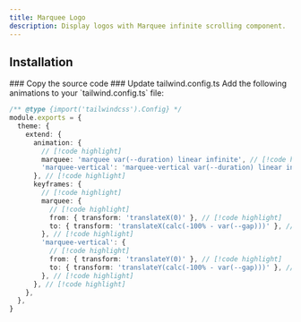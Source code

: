 ```yaml
---
title: Marquee Logo
description: Display logos with Marquee infinite scrolling component.
---
```


<ComponentPreview name="marquee-logo-demo" />

## Installation

<Steps>

<Step>
### Copy the source code

<ComponentBase name="marquee" />

</Step>
<Step>
### Update tailwind.config.ts
Add the following animations to your `tailwind.config.ts` file:

```ts {4-10} title="tailwind.config.ts"
/** @type {import('tailwindcss').Config} */
module.exports = {
  theme: {
    extend: {
      animation: {
        // [!code highlight]
        marquee: 'marquee var(--duration) linear infinite', // [!code highlight]
        'marquee-vertical': 'marquee-vertical var(--duration) linear infinite', // [!code highlight]
      }, // [!code highlight]
      keyframes: {
        // [!code highlight]
        marquee: {
          // [!code highlight]
          from: { transform: 'translateX(0)' }, // [!code highlight]
          to: { transform: 'translateX(calc(-100% - var(--gap)))' }, // [!code highlight]
        }, // [!code highlight]
        'marquee-vertical': {
          // [!code highlight]
          from: { transform: 'translateY(0)' }, // [!code highlight]
          to: { transform: 'translateY(calc(-100% - var(--gap)))' }, // [!code highlight]
        }, // [!code highlight]
      }, // [!code highlight]
    },
  },
}
```

</Step>
</Steps>
